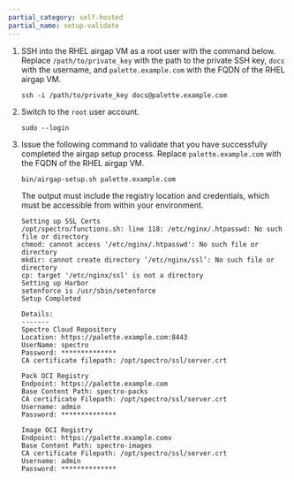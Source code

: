 ```yaml
---
partial_category: self-hosted
partial_name: setup-validate
---
```


1.  SSH into the RHEL airgap VM as a root user with the command below. Replace `/path/to/private_key` with the path to
    the private SSH key, `docs` with the username, and `palette.example.com` with the FQDN of the RHEL airgap VM.

    ```shell
    ssh -i /path/to/private_key docs@palette.example.com
    ```

2.  Switch to the `root` user account.

    ```shell
    sudo --login
    ```

3.  Issue the following command to validate that you have successfully completed the airgap setup process. Replace
    `palette.example.com` with the FQDN of the RHEL airgap VM.

    ```shell
    bin/airgap-setup.sh palette.example.com
    ```

    The output must include the registry location and credentials, which must be accessible from within your
    environment.

    ```shell hideClipboard
    Setting up SSL Certs
    /opt/spectro/functions.sh: line 118: /etc/nginx/.htpasswd: No such file or directory
    chmod: cannot access '/etc/nginx/.htpasswd': No such file or directory
    mkdir: cannot create directory ‘/etc/nginx/ssl’: No such file or directory
    cp: target '/etc/nginx/ssl' is not a directory
    Setting up Harbor
    setenforce is /usr/sbin/setenforce
    Setup Completed

    Details:
    -------
    Spectro Cloud Repository
    Location: https://palette.example.com:8443
    UserName: spectro
    Password: **************
    CA certificate filepath: /opt/spectro/ssl/server.crt

    Pack OCI Registry
    Endpoint: https://palette.example.com
    Base Content Path: spectro-packs
    CA certificate Filepath: /opt/spectro/ssl/server.crt
    Username: admin
    Password: **************

    Image OCI Registry
    Endpoint: https://palette.example.comv
    Base Content Path: spectro-images
    CA certificate Filepath: /opt/spectro/ssl/server.crt
    Username: admin
    Password: **************
    ```